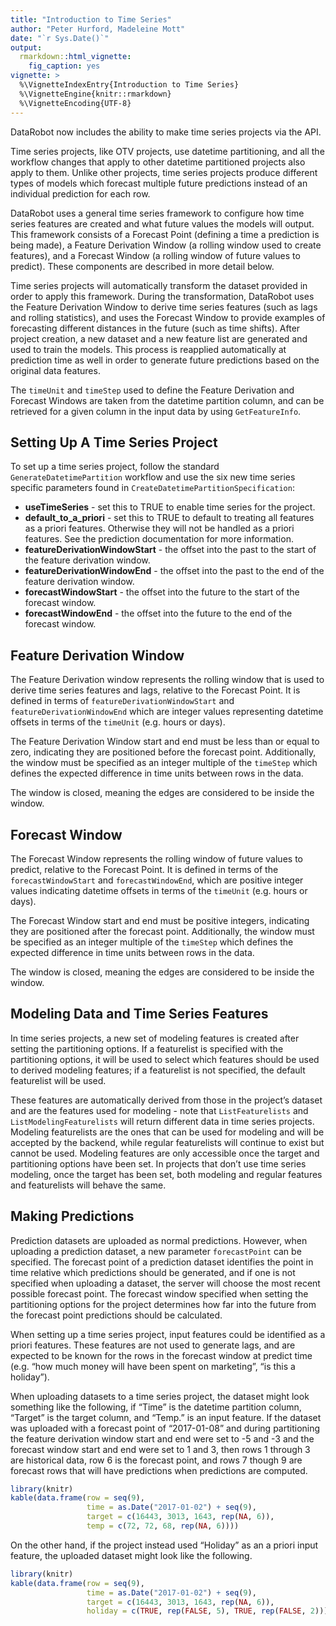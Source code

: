 ```yaml
---
title: "Introduction to Time Series"
author: "Peter Hurford, Madeleine Mott"
date: "`r Sys.Date()`"
output: 
  rmarkdown::html_vignette:
    fig_caption: yes  
vignette: >
  %\VignetteIndexEntry{Introduction to Time Series}
  %\VignetteEngine{knitr::rmarkdown}
  %\VignetteEncoding{UTF-8}
---
```


DataRobot now includes the ability to make time series projects via the API.

Time series projects, like OTV projects, use datetime partitioning, and all the workflow changes that apply to other datetime partitioned projects also apply to them.  Unlike other projects, time series projects produce different types of models which forecast multiple future predictions instead of an individual prediction for each row.

DataRobot uses a general time series framework to configure how time series features are created and what future values the models will output. This framework consists of a Forecast Point (defining a time a prediction is being made), a Feature Derivation Window (a rolling window used to create features), and a Forecast Window (a rolling window of future values to predict). These components are described in more detail below.

Time series projects will automatically transform the dataset provided in order to apply this framework. During the transformation, DataRobot uses the Feature Derivation Window to derive time series features (such as lags and rolling statistics), and uses the Forecast Window to provide examples of forecasting different distances in the future (such as time shifts).  After project creation, a new dataset and a new feature list are generated and used to train the models. This process is reapplied automatically at prediction time as well in order to generate future predictions based on the original data features.

The `timeUnit` and `timeStep` used to define the Feature Derivation and Forecast Windows are taken from the datetime partition column, and can be retrieved for a given column in the input data by using `GetFeatureInfo`.


## Setting Up A Time Series Project

To set up a time series project, follow the standard `GenerateDatetimePartition` workflow and use the six new time series specific parameters found in `CreateDatetimePartitionSpecification`:

* **useTimeSeries** - set this to TRUE to enable time series for the project.
* **default_to_a_priori** - set this to TRUE to default to treating all features as a priori features.  Otherwise they will not be handled as a priori features.  See the prediction documentation for more information.
* **featureDerivationWindowStart** - the offset into the past to the start of the feature derivation window.
* **featureDerivationWindowEnd** - the offset into the past to the end of the feature derivation window.
* **forecastWindowStart** - the offset into the future to the start of the forecast window.
* **forecastWindowEnd** - the offset into the future to the end of the forecast window.


## Feature Derivation Window

The Feature Derivation window represents the rolling window that is used to derive time series features and lags, relative to the Forecast Point. It is defined in terms of `featureDerivationWindowStart` and `featureDerivationWindowEnd` which are integer values representing datetime offsets in terms of the `timeUnit` (e.g. hours or days).

The Feature Derivation Window start and end must be less than or equal to zero, indicating they are positioned before the forecast point. Additionally, the window must be specified as an integer multiple of the `timeStep` which defines the expected difference in time units between rows in the data.

The window is closed, meaning the edges are considered to be inside the window.

## Forecast Window

The Forecast Window represents the rolling window of future values to predict, relative to the Forecast Point. It is defined in terms of the `forecastWindowStart` and `forecastWindowEnd`, which are positive integer values indicating datetime offsets in terms of the `timeUnit` (e.g.  hours or days).

The Forecast Window start and end must be positive integers, indicating they are positioned after the forecast point. Additionally, the window must be specified as an integer multiple of the `timeStep` which defines the expected difference in time units between rows in the data.

The window is closed, meaning the edges are considered to be inside the window.


## Modeling Data and Time Series Features

In time series projects, a new set of modeling features is created after setting the partitioning options.  If a featurelist is specified with the partitioning options, it will be used to select which features should be used to derived modeling features; if a featurelist is not specified, the default featurelist will be used.

These features are automatically derived from those in the project's dataset and are the features used for modeling - note that `ListFeaturelists` and `ListModelingFeaturelists` will return different data in time series projects.  Modeling featurelists are the ones that can be used for modeling and will be accepted by the backend, while regular featurelists will continue to exist but cannot be used.  Modeling features are only accessible once the target and partitioning options have been set.  In projects that don't use time series modeling, once the target has been set, both modeling and regular features and featurelists will behave the same.


## Making Predictions

Prediction datasets are uploaded as normal predictions. However, when uploading a prediction dataset, a new parameter `forecastPoint` can be specified. The forecast point of a prediction dataset identifies the point in time relative which predictions should be generated, and if one is not specified when uploading a dataset, the server will choose the most recent possible forecast point. The forecast window specified when setting the partitioning options for the project determines how far into the future from the forecast point predictions should be calculated.

When setting up a time series project, input features could be identified as a priori features.  These features are not used to generate lags, and are expected to be known for the rows in the forecast window at predict time (e.g. "how much money will have been spent on marketing", "is this a holiday").

When uploading datasets to a time series project, the dataset might look something like the following, if "Time" is the datetime partition column, "Target" is the target column, and "Temp." is an input feature.  If the dataset was uploaded with a forecast point of "2017-01-08" and during partitioning the feature derivation window start and end were set to -5 and -3 and the forecast window start and end were set to 1 and 3, then rows 1 through 3 are historical data, row 6 is the forecast point, and rows 7 though 9 are forecast rows that will have predictions when predictions are computed.

```r
library(knitr)
kable(data.frame(row = seq(9), 
                 time = as.Date("2017-01-02") + seq(9),
                 target = c(16443, 3013, 1643, rep(NA, 6)),
                 temp = c(72, 72, 68, rep(NA, 6))))
```

On the other hand, if the project instead used "Holiday" as an a priori input feature, the uploaded dataset might look like the following.

```r
library(knitr)
kable(data.frame(row = seq(9), 
                 time = as.Date("2017-01-02") + seq(9),
                 target = c(16443, 3013, 1643, rep(NA, 6)),
                 holiday = c(TRUE, rep(FALSE, 5), TRUE, rep(FALSE, 2))))
```
